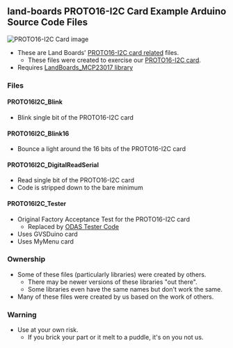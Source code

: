 == land-boards PROTO16-I2C Card Example Arduino Source Code Files ==

<img src="http://land-boards.com/blwiki/images/e/e1/Proto16-I2C-P1010411-640px.jpg" alt="PROTO16-I2C Card image"></img>

* These are Land Boards' [http://land-boards.com/blwiki/index.php?title=PROTO16-I2C PROTO16-I2C card related] files.
** These files were created to exercise our [http://land-boards.com/blwiki/index.php?title=PROTO16-I2C PROTO16-I2C card].
* Requires [https://github.com/land-boards/lb-Arduino-Code/tree/master/libraries/LandBoards_MCP23017 LandBoards_MCP23017 library]

=== Files ===

==== PROTO16I2C_Blink ====

* Blink single bit of the PROTO16-I2C card

==== PROTO16I2C_Blink16 ====

* Bounce a light around the 16 bits of the PROTO16-I2C card

==== PROTO16I2C_DigitalReadSerial ====

* Read single bit of the PROTO16-I2C card
* Code is stripped down to the bare minimum

==== PROTO16I2C_Tester ====

* Original Factory Acceptance Test for the PROTO16-I2C card
** Replaced by [https://github.com/douggilliland/lb-Arduino-Code/tree/master/LBCards/ODAS ODAS Tester Code]
* Uses GVSDuino card
* Uses MyMenu card

=== Ownership ===

* Some of these files (particularly libraries) were created by others.
** There may be newer versions of these libraries "out there".
** Some libraries even have the same names but don't work the same.
* Many of these files were created by us based on the work of others.

=== Warning ===

* Use at your own risk.
** If you brick your part or it melt to a puddle, it's on you not us.
